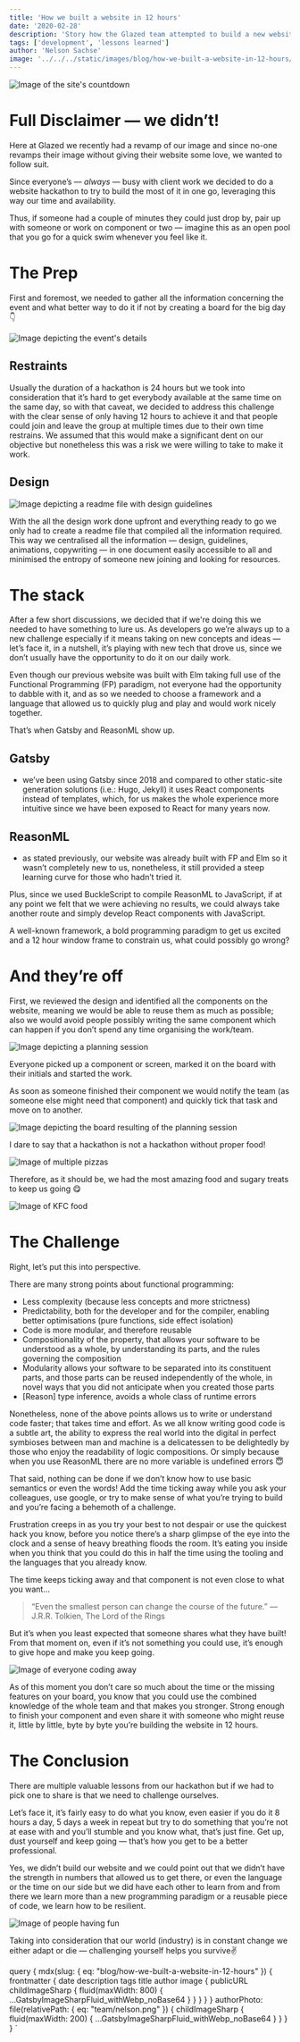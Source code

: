 ```yaml
---
title: 'How we built a website in 12 hours'
date: '2020-02-28'
description: 'Story how the Glazed team attempted to build a new website in 12 hours'
tags: ['development', 'lessons learned']
author: 'Nelson Sachse'
image: '../../../static/images/blog/how-we-built-a-website-in-12-hours/header.png'
---
```



<Image
  src="blog/how-we-built-a-website-in-12-hours/header.png"
  alt="Image of the site's countdown"
  caption="Time ticking away..."
/>

# Full Disclaimer — we didn’t!

Here at Glazed we recently had a revamp of our image and since no-one revamps their image without giving their website some love, we wanted to follow suit.

Since everyone’s — _always_ — busy with client work we decided to do a website hackathon to try to build the most of it in one go, leveraging this way our time and availability.

Thus, if someone had a couple of minutes they could just drop by, pair up with someone or work on component or two — imagine this as an open pool that you go for a quick swim whenever you feel like
it.

# The Prep

First and foremost, we needed to gather all the information concerning the event and what better way to do it if not by creating a board for the big day 👇

<Image src="blog/how-we-built-a-website-in-12-hours/hackathon.jpeg" alt="Image depicting the event's details" />

## Restraints

Usually the duration of a hackathon is 24 hours but we took into consideration that it’s hard to get everybody available at the same time on the same day, so with that caveat, we decided to address this challenge with the clear sense of only having 12 hours to achieve it and that people could join and leave the group at multiple times due to their own time restrains.
We assumed that this would make a significant dent on our objective but nonetheless this was a risk we were willing to take to make it work.

## Design

<Image
  src="blog/how-we-built-a-website-in-12-hours/planning.png"
  alt="Image depicting a readme file with design guidelines"
  caption="r/all the links"
/>

With the all the design work done upfront and everything ready to go we only had to create a readme file that compiled all the information required.
This way we centralised all the information — design, guidelines, animations, copywriting — in one document easily accessible to all and minimised the entropy of someone new joining and looking for resources.

# The stack

After a few short discussions, we decided that if we're doing this we needed to have something to lure us. As developers go we’re always up to a new challenge especially if it means taking on new concepts and ideas — let’s face it, in a nutshell, it’s playing with new tech that drove us, since we don’t usually have the opportunity to do it on our daily work.

Even though our previous website was built with Elm taking full use of the Functional Programming (FP) paradigm, not everyone had the opportunity to dabble with it, and as so we needed to choose a framework and a language that allowed us to quickly plug and play and would work nicely together.

That’s when Gatsby and ReasonML show up.

## Gatsby

- we’ve been using Gatsby since 2018 and compared to other static-site generation solutions (i.e.: Hugo, Jekyll) it uses React components instead of templates, which, for us makes the whole experience more intuitive since we have been exposed to React for many years now.

## ReasonML

- as stated previously, our website was already built with FP and Elm so it wasn’t completely new to us, nonetheless, it still provided a steep learning curve for those who hadn’t tried it.

Plus, since we used BuckleScript to compile ReasonML to JavaScript, if at any point we felt that we were achieving no results, we could always take another route and simply develop React components with JavaScript.

A well-known framework, a bold programming paradigm to get us excited and a 12 hour window frame to constrain us, what could possibly go wrong?

# And they’re off

First, we reviewed the design and identified all the components on the website, meaning we would be able to reuse them as much as possible; also we would avoid people possibly writing the same component which can happen if you don’t spend any time organising the work/team.

<Image
  src="blog/how-we-built-a-website-in-12-hours/show-and-tell.jpeg"
  alt="Image depicting a planning session"
  caption="Look into my eyes and tell me that you've made a PR"
/>

Everyone picked up a component or screen, marked it on the board with their initials and started the work.

As soon as someone finished their component we would notify the team (as someone else might need that component) and quickly tick that task and move on to another.

<Image
  src="blog/how-we-built-a-website-in-12-hours/board.jpeg"
  alt="Image depicting the board resulting of the planning session"
  caption="We might need bigger board"
/>

I dare to say that a hackathon is not a hackathon without proper food!

<Image src="blog/how-we-built-a-website-in-12-hours/pizza.png" alt="Image of multiple pizzas" />

Therefore, as it should be, we had the most amazing food and sugary treats to keep us going 😋

<Image src="blog/how-we-built-a-website-in-12-hours/kfc.png" alt="Image of KFC food" />

# The Challenge

Right, let’s put this into perspective.

There are many strong points about functional programming:

- Less complexity (because less concepts and more strictness)
- Predictability, both for the developer and for the compiler, enabling better optimisations (pure functions, side effect isolation)
- Code is more modular, and therefore reusable
- Compositionality of the property, that allows your software to be understood as a whole, by understanding its parts, and the rules governing the composition
- Modularity allows your software to be separated into its constituent parts, and those parts can be reused independently of the whole, in novel ways that you did not anticipate when you created those parts
- [Reason] type inference, avoids a whole class of runtime errors

Nonetheless, none of the above points allows us to write or understand code faster; that takes time and effort.
As we all know writing good code is a subtle art, the ability to express the real world into the digital in perfect symbioses between man and machine is a delicatessen to be delightedly by those who enjoy the readability of logic compositions. Or simply because when you use ReasonML there are no more variable is undefined errors 😇

That said, nothing can be done if we don’t know how to use basic semantics or even the words! Add the time ticking away while you ask your colleagues, use google, or try to make sense of what you’re trying to build and you’re facing a behemoth of a challenge.

Frustration creeps in as you try your best to not despair or use the quickest hack you know, before you notice there’s a sharp glimpse of the eye into the clock and a sense of heavy breathing floods the room. It’s eating you inside when you think that you could do this in half the time using the tooling and the languages that you already know.

The time keeps ticking away and that component is not even close to what you want…

> “Even the smallest person can change the course of the future.” ― J.R.R. Tolkien, The Lord of the Rings

But it’s when you least expected that someone shares what they have built! From that moment on, even if it’s not something you could use, it’s enough to give hope and make you keep going.

<Image
  src="blog/how-we-built-a-website-in-12-hours/hacking.jpeg"
  alt="Image of everyone coding away"
  caption="Too many cooks in the kitchen?"
/>

As of this moment you don’t care so much about the time or the missing features on your board, you know that you could use the combined knowledge of the whole team and that makes you stronger. Strong enough to finish your component and even share it with someone who might reuse it, little by little, byte by byte you’re building the website in 12 hours.

# The Conclusion

There are multiple valuable lessons from our hackathon but if we had to pick one to share is that we need to challenge ourselves.

Let’s face it, it’s fairly easy to do what you know, even easier if you do it 8 hours a day, 5 days a week in repeat but try to do something that you’re not at ease with and you’ll stumble and you know what, that’s just fine. Get up, dust yourself and keep going — that’s how you get to be a better professional.

Yes, we didn’t build our website and we could point out that we didn’t have the strength in numbers that allowed us to get there, or even the language or the time on our side but we did have each other to learn from and from there we learn more than a new programming paradigm or a reusable piece of code, we learn how to be resilient.

<Image src="blog/how-we-built-a-website-in-12-hours/laughs.jpeg" alt="Image of people having fun" />

Taking into consideration that our world (industry) is in constant change we either adapt or die — challenging yourself helps you survive✌

  query {
    mdx(slug: { eq: "blog/how-we-built-a-website-in-12-hours" }) {
      frontmatter {
        date
        description
        tags
        title
        author
        image {
          publicURL
          childImageSharp {
            fluid(maxWidth: 800) {
              ...GatsbyImageSharpFluid_withWebp_noBase64
            }
          }
        }
      }
    }
    authorPhoto: file(relativePath: { eq: "team/nelson.png" }) {
      childImageSharp {
        fluid(maxWidth: 200) {
          ...GatsbyImageSharpFluid_withWebp_noBase64
        }
      }
    }
  }
`
